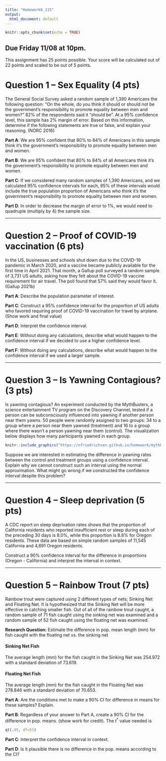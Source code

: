 ---
title: "Homework6_115"
output:
  html_document: default
---

```{r setup, include=FALSE}
knitr::opts_chunk$set(echo = TRUE)
```

## Due Friday 11/08 at 10pm.

This assignment has 25 points possible. Your score will be calculated out of 22 points and scaled to be out of 5 points. 

# Question 1 -- Sex Equality (4 pts)

The General Social Survey asked a random sample of 1,390 Americans the following question: “On the whole, do you think it should or should not be the government’s responsibility to promote equality between men and women?” 82\% of the respondents said it “should be”. At a 95\% confidence level, this sample has 2\% margin of error. Based on this
information, determine if the following statements are true or false, and explain your reasoning. (NORC 2016)

**Part A**: We are 95% confident that 80\% to 84\% of Americans in this sample think it’s the government’s responsibility to promote equality between men and women.

**Part B**: We are 95% confident that 80\% to 84\% of all Americans think it’s the government’s responsibility to promote equality between men and women.

**Part C**: If we considered many random samples of 1,390 Americans, and we calculated 95\% confidence intervals for each, 95\% of these intervals would include the true population proportion of Americans who think it’s the government’s responsibility to promote equality between
men and women.

**Part D**: In order to decrease the margin of error to 1\%, we would need to quadruple (multiply by 4) the sample size.

---

# Question 2 -- Proof of COVID-19 vaccination (6 pts)

In the US, businesses and schools shut down due to the COVID-19 pandemic in March 2020, and a vaccine became publicly available for the first time in April 2021. That month, a Gallup poll surveyed a random sample of 3,731 US adults, asking how they felt about the COVID-19 vaccine requirement for air travel. The poll found that 57\% said they would favor it. (Gallup 2021b)

**Part A**: Describe the population parameter of interest.

**Part C**: Construct a 95% confidence interval for the proportion of US adults who favored requiring proof of COVID-19 vaccination for travel by airplane. (Show work and final value)

**Part D**: Interpret the confidence interval.

**Part E**: Without doing any calculations, describe what would happen to the confidence interval if we decided to use a higher confidence level.

**Part F**: Without doing any calculations, describe what would happen to the confidence interval if we used a larger sample.

---

# Question 3 -- Is Yawning Contagious? (3 pts)

Is yawning contagious? An experiment conducted by the MythBusters, a science entertainment TV program on the Discovery Channel, tested if a person can be subconsciously influenced into yawning if another person near them yawns. 50 people were randomly assigned to two groups: 34 to a group where a person near them yawned (treatment) and 16 to a group where there wasn’t a person yawning near them (control). The visualization below displays how many participants yawned in each group.


```{r}
knitr::include_graphics("https://nfriedrichsen.github.io/homework/mythbusters-chart.jpg")
```

Suppose we are interested in estimating the difference in yawning rates between the control and treatment groups using a confidence interval. Explain why we cannot construct such an interval using the normal approximation. What might go wrong if we constructed the confidence interval despite this problem?

---

# Question 4 -- Sleep deprivation (5 pts)

A CDC report on sleep deprivation rates shows that the proportion of California residents who reported insufficient rest or sleep during each of the preceding 30 days is 8.0%, while this proportion is 8.8% for Oregon residents. These data are based on simple random samples of 11,545 California and 4,691 Oregon residents.

Construct a 90\% confidence interval for the difference in proportions (Oregon - California) and interpret the interval in context.

---

# Question 5 -- Rainbow Trout (7 pts)

Rainbow trout were captured using 2 different types of nets; Sinking Net and Floating Net. It is hypothesized that the Sinking Net will be more effective in catching smaller fish. Out of all of the rainbow trout caught, a random sample of 71 fish caught using the sinking net was examined and a random sample of 52 fish caught using the floating net was examined.

**Research Question:** Estimate the difference in pop. mean length (mm) for fish caught with the floating net vs. the sinking net

#### Sinking Net Fish

The average length (mm) for the fish caught in the Sinking Net was 254.972 with a standard deviation of 73.619.

#### Floating Net Fish

The average length (mm) for the fish caught in the Floating Net was 278.846 with a standard deviation of 70.653.

**Part A**: Are the conditions met to make a 90\% CI for difference in means for these samples? Explain.

**Part B**: Regardless of your answer to Part A, create a 90\% CI for the difference in pop. means. (show work for credit). The $t^*$ value needed is
```{r}
qt(.95, df=51)
```
**Part C**: Interpret the confidence interval in context. 

**Part D**: Is it plausible there is no difference in the pop. means according to the CI?
